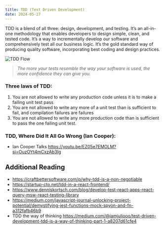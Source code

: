 ```yaml
---
title: TDD (Test Driven Development)
date: 2024-05-27
---
```


TDD is a blend of all three: design, development, and testing. It’s an all-in-one methodology that enables developers to design simple, clean, and tested code. It’s a way to incrementally develop our software and comprehensively test all our business logic. It’s the gold standard way of producing quality software, incorporating best coding and design practices.

![TDD Flow](https://private-user-images.githubusercontent.com/31182611/323892955-41825e92-088a-4d8a-b693-14dc544e5075.jpeg?jwt=eyJhbGciOiJIUzI1NiIsInR5cCI6IkpXVCJ9.eyJpc3MiOiJnaXRodWIuY29tIiwiYXVkIjoicmF3LmdpdGh1YnVzZXJjb250ZW50LmNvbSIsImtleSI6ImtleTUiLCJleHAiOjE3MTY4NzUxNjEsIm5iZiI6MTcxNjg3NDg2MSwicGF0aCI6Ii8zMTE4MjYxMS8zMjM4OTI5NTUtNDE4MjVlOTItMDg4YS00ZDhhLWI2OTMtMTRkYzU0NGU1MDc1LmpwZWc_WC1BbXotQWxnb3JpdGhtPUFXUzQtSE1BQy1TSEEyNTYmWC1BbXotQ3JlZGVudGlhbD1BS0lBVkNPRFlMU0E1M1BRSzRaQSUyRjIwMjQwNTI4JTJGdXMtZWFzdC0xJTJGczMlMkZhd3M0X3JlcXVlc3QmWC1BbXotRGF0ZT0yMDI0MDUyOFQwNTQxMDFaJlgtQW16LUV4cGlyZXM9MzAwJlgtQW16LVNpZ25hdHVyZT1hNzM1Mjg4ZjcwYzcxMDNhOGViZjA4NjFjZWYxNjZhMzdhN2M2ZDkwYzBkYzM2ZWUzOTZkNmRhODU3MDgzY2I4JlgtQW16LVNpZ25lZEhlYWRlcnM9aG9zdCZhY3Rvcl9pZD0wJmtleV9pZD0wJnJlcG9faWQ9MCJ9.RU7gK1Nbt5QCmzxED9wHNkLlZCabHp0R_5hHSbAdb94)

> _The more your tests resemble the way your software is used, the more confidence they can give you._

### Three laws of TDD:
1. You are not allowed to write any production code unless it is to make a failing unit test pass
2. You are not allowed to write any more of a unit test than is sufficient to fail, and compilation failures are failures
3. You are not allowed to write any more production code than is sufficient to pass the one failing unit test.


### TDD, Where Did It All Go Wrong (Ian Cooper):

- Ian Cooper Talks https://youtu.be/EZ05e7EMOLM?si=OuzOYt4mCxzAb3Ig


## Additional Reading

- https://craftbettersoftware.com/p/why-tdd-is-a-non-negotiable
- https://startup-cto.net/tdd-in-a-react-frontend/
- https://www.denniskortsch.com/blog/develop-test-react-apps-react-query-msw-react-testing-library
- https://medium.com/javascript-journal-unlocking-project-potential/demystifying-jest-functions-mock-spyon-and-fn-a312fafb46b9
- TDD the way of thinking https://medium.com/@iamjuliooo/test-driven-development-tdd-is-a-way-of-thinking-part-1-a8207d61cfe4
